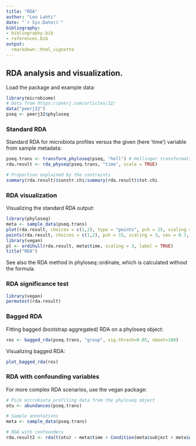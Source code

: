 ```yaml
---
title: "RDA"
author: "Leo Lahti"
date: "`r Sys.Date()`"
bibliography: 
- bibliography.bib
- references.bib
output: 
  rmarkdown::html_vignette
---
```

<!--
  %\VignetteEngine{knitr::rmarkdown}
  %\VignetteIndexEntry{microbiome tutorial - rda}
  %\usepackage[utf8]{inputenc}
  %\VignetteEncoding{UTF-8}  
-->


## RDA analysis and visualization. 

Load the package and example data:

```r
library(microbiome)
# Data from https://peerj.com/articles/32/
data("peerj32")
pseq <- peerj32$phyloseq
```

### Standard RDA 

Standard RDA for microbiota profiles versus the given (here 'time')
variable from sample metadata:

```r
pseq.trans <- transform_phyloseq(pseq, "hell") # Hellinger transformation
rda.result <- rda_physeq(pseq.trans, "time", scale = TRUE)

# Proportion explained by the contraints
summary(rda.result)$constr.chi/summary(rda.result)$tot.chi
```

### RDA visualization

Visualizing the standard RDA output:

```r
library(phyloseq)
meta <- sample_data(pseq.trans)
plot(rda.result, choices = c(1,2), type = "points", pch = 15, scaling = 3, cex = 0.7, col = meta$time)
points(rda.result, choices = c(1,2), pch = 15, scaling = 3, cex = 0.7, col = meta$time)
library(vegan)
pl <- ordihull(rda.result, meta$time, scaling = 3, label = TRUE)
title("RDA")
```

See also the RDA method in phyloseq::ordinate, which is calculated without the formula.


### RDA significance test

```r
library(vegan)
permutest(rda.result) 
```

### Bagged RDA

Fitting bagged (bootstrap aggregated) RDA on a phyloseq object:

```r
res <- bagged_rda(pseq.trans, "group", sig.thresh=0.05, nboot=100)
```

Visualizing bagged RDA:

```r
plot_bagged_rda(res)
```


### RDA with confounding variables 

For more complex RDA scenarios, use the vegan package:

```r
# Pick microbiota profiling data from the phyloseq object
otu <- abundances(pseq.trans)

# Sample annotations
meta <- sample_data(pseq.trans)

# RDA with confounders
rda.result2 <- rda(t(otu) ~ meta$time + Condition(meta$subject + meta$gender))
```




